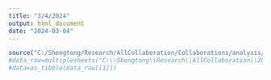 ```yaml
---
title: "3/4/2024"
output: html_document
date: "2024-03-04"
---
```


```r
source("C:/Shengtong/Research/AllCollaboration/Collaborations/analysis/Rfunctions.R")
#data_raw=multiplesheets("C:\\Shengtong\\Research\\AllCollaboration\\2024\\202402\\Suvagia\\ICC.xlsx")
#data=as_tibble(data_raw[[1]])
```
